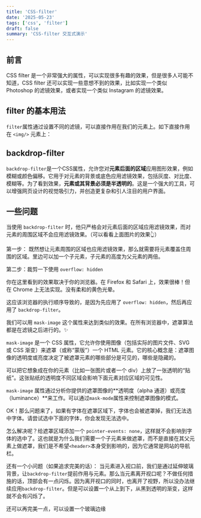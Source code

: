 ```yaml
---
title: 'CSS-filter'
date: '2025-05-23'
tags: ['css', 'filter']
draft: false
summary: 'CSS-filter 交互式演示'
---
```




## 前言

CSS filter 是一个非常强大的属性，可以实现很多有趣的效果，但是很多人可能不知道，CSS filter 还可以实现一些意想不到的效果，比如实现一个类似 Photoshop 的滤镜效果，或者实现一个类似 Instagram 的滤镜效果。

## filter 的基本用法

`filter`属性通过设置不同的滤镜，可以直接作用在我们的元素上。如下直接作用在 `<img/>` 元素上：

<InteractiveImage src="/static/images/filter-1.png" alt="头像"/>

## backdrop-filter

`backdrop-filter`是一个CSS属性，允许您对**元素后面的区域**应用图形效果，例如模糊或颜色偏移。它用于对元素的背景或底色应用滤镜效果，包括灰度、对比度、模糊等。为了看到效果，**元素或其背景必须是半透明的**。这是一个强大的工具，可以增强网页设计的视觉吸引力，并创造更复杂和引人注目的用户界面。

<MDXFilterBackdrop imageSrc="/static/images/filter-2.png" alt="头像"/>


## 一些问题

当使用 `backdrop-filter` 时，他只严格会对元素后面的区域应用滤镜效果，而对元素的周围区域不会应用滤镜效果。（可以看看上面图片的效果👆）

第一步： 既然想让元素周围的区域也应用滤镜效果，那么就需要将元素覆盖住周围的区域。里边可以加一个子元素，子元素的高度为父元素的两倍。

<MDXFilter1/>

第二步：裁剪一下使用 `overflow: hidden`
<MDXFilter2/>

你在这里看到的效果取决于你的浏览器。在 Firefox 和 Safari 上，效果很棒！但在 Chrome 上无法实现。没有柔和的黄色光晕。

这应该浏览器的执行顺序导致的，是因为先应用了 `overflow: hidden`，然后再应用了 `backdrop-filter`。

我们可以用 `mask-image` 这个属性来达到类似的效果。在所有浏览器中，遮罩算法都是在滤镜之后进行的。✨

`mask-image` 是一个 CSS 属性，它允许你使用图像（包括实际的图片文件、SVG 或 CSS 渐变）来遮罩（或称“蒙版”）一个 HTML 元素。它的核心概念是：遮罩图像的透明度或亮度决定了被遮罩元素的哪些部分是可见的，哪些是隐藏的。

可以把它想象成在你的元素（比如一张图片或者一个 div）上放了一张透明的“贴纸”。这张贴纸的透明度不同区域会影响下面元素对应区域的可见性。

`mask-image` 属性通过分析你提供的遮罩图像的**透明度（alpha 通道）或亮度（luminance）**来工作。可以通过`mask-mode`属性来控制遮罩图像的模式。

<MDXFilter3/>

OK！那么问题来了，如果有字体在遮罩区域下，字体也会被遮罩掉，我们无法选中字体。请尝试选中下面的字体，你会发现无法选中。

<MDXFilter4/>

怎么解决呢？给遮罩区域添加一个 `pointer-events: none`，这样就不会影响到字体的选中了。这也就是为什么我们需要一个子元素来做遮罩，而不是直接在其父元素上做遮罩，我们是不希望`<header>`本身受到影响的，因为它通常是网站的导航栏。

<MDXFilter5/>


还有一个小问题（如果追求完美的话）： 当元素进入视口前，我们是通过延伸玻璃背景，让`backdrop-filter`提前作用与元素。那么当元素离开视口呢？不做任何措施的话，顶部会有一点闪烁。因为离开视口的同时，也离开了视野，所以没办法继续应用`backdrop-filter`。但是可以设置一个从上到下，从黑到透明的渐变，这样就不会有闪烁了。

还可以再完美一点，可以设置一个玻璃边缘

<MDXFilter6/>


